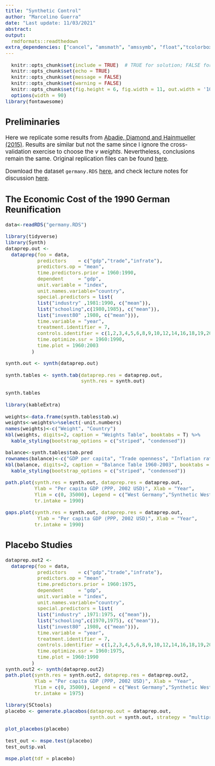 ```yaml
---
title: "Synthetic Control"
author: "Marcelino Guerra"
date: "Last update: 11/03/2021"
abstract: 
output: 
  rmdformats::readthedown
extra_dependencies: ["cancel", "amsmath", "amssymb", "float","tcolorbox","awesomebox"]
---
```


<style type="text/css">
  body{
  font-size: 14pt;
}
</style>

```r
  knitr::opts_chunk$set(include = TRUE)  # TRUE for solution; FALSE for questions set
  knitr::opts_chunk$set(echo = TRUE)
  knitr::opts_chunk$set(message = FALSE)
  knitr::opts_chunk$set(warning = FALSE)
  knitr::opts_chunk$set(fig.height = 6, fig.width = 11, out.width = '100%', fig.align = "center")
  options(width = 90)
library(fontawesome)
```


## Preliminaries

Here we replicate some results from [Abadie, Diamond and Hainmueller (2015)](https://economics.mit.edu/files/11858). Results are similar but not the same since I ignore the cross-validation exercise to choose the *v weights*. Nevertheless, conclusions remain the same. Original replication files can be found [here](https://dataverse.harvard.edu/dataset.xhtml?persistentId=doi:10.7910/DVN/24714). 

Download the dataset `germany.RDS` [here](https://github.com/guerramarcelino/PolicyEval/raw/main/Datasets/germany.RDS), and check lecture notes for discussion [here](https://guerramarcelino.github.io/Econ474/Lectures/Lec7/lec7?panelset4=synthetic-control-results2&panelset5=gap-in-homicide-rates2&panelset6=synthetic-control-weights2&panelset7=balance-table2#19). 

## The Economic Cost of the 1990 German Reunification


```r
data<-readRDS("germany.RDS")
```


```r
library(tidyverse)
library(Synth)
dataprep.out <-
  dataprep(foo = data,
           predictors    = c("gdp","trade","infrate"),
           predictors.op = "mean",
           time.predictors.prior = 1960:1990,
           dependent     = "gdp",
           unit.variable = "index",
           unit.names.variable="country",
           special.predictors = list(
           list("industry" ,1981:1990, c("mean")),
           list("schooling",c(1980,1985), c("mean")),
           list("invest80" ,1980, c("mean"))),
           time.variable = "year",
           treatment.identifier = 7,
           controls.identifier = c(1,2,3,4,5,6,8,9,10,12,14,16,18,19,20,21),
           time.optimize.ssr = 1960:1990,
           time.plot = 1960:2003
         )
```

```r
synth.out <- synth(dataprep.out)
```

```r
synth.tables <- synth.tab(dataprep.res = dataprep.out,
                          synth.res = synth.out)

synth.tables
```

```r
library(kableExtra)

weights<-data.frame(synth.tables$tab.w)
weights<-weights%>%select(-unit.numbers)
names(weights)<-c("Weight", "Country")
kbl(weights, digits=2, caption = "Weights Table", booktabs = T) %>%
  kable_styling(bootstrap_options = c("striped", "condensed"))
```

```r
balance<-synth.tables$tab.pred
rownames(balance)<-c("GDP per capita", "Trade openness", "Inflation rate", "Industry share", "Schooling", "Investment rate")
kbl(balance, digits=2, caption = "Balance Table 1960-2003", booktabs = T) %>%
  kable_styling(bootstrap_options = c("striped", "condensed"))
```


```r
path.plot(synth.res = synth.out, dataprep.res = dataprep.out,
          Ylab = "Per capita GDP (PPP, 2002 USD)", Xlab = "Year",
          Ylim = c(0, 35000), Legend = c("West Germany","Synthetic West Germany"), Legend.position = "bottomright",
          tr.intake = 1990)
```


```r
gaps.plot(synth.res = synth.out, dataprep.res = dataprep.out,
           Ylab = "Per capita GDP (PPP, 2002 USD)", Xlab = "Year",
          tr.intake = 1990)

```


## Placebo Studies


```r
dataprep.out2 <-
  dataprep(foo = data,
           predictors    = c("gdp","trade","infrate"),
           predictors.op = "mean",
           time.predictors.prior = 1960:1975,
           dependent     = "gdp",
           unit.variable = "index",
           unit.names.variable="country",
           special.predictors = list(
           list("industry" ,1971:1975, c("mean")),
           list("schooling",c(1970,1975), c("mean")),
           list("invest80" ,1980, c("mean"))),
           time.variable = "year",
           treatment.identifier = 7,
           controls.identifier = c(1,2,3,4,5,6,8,9,10,12,14,16,18,19,20,21),
           time.optimize.ssr = 1960:1975,
           time.plot = 1960:1990
         )
synth.out2 <- synth(dataprep.out2)
path.plot(synth.res = synth.out2, dataprep.res = dataprep.out2,
          Ylab = "Per capita GDP (PPP, 2002 USD)", Xlab = "Year",
          Ylim = c(0, 35000), Legend = c("West Germany","Synthetic West Germany"), Legend.position = "bottomright",
          tr.intake = 1975)
```


```r
library(SCtools)
placebo <- generate.placebos(dataprep.out = dataprep.out,
                             synth.out = synth.out, strategy = "multiprocess")
```

```r
plot_placebos(placebo)
```

```r
test_out <- mspe.test(placebo)
test_out$p.val
```

```r
mspe.plot(tdf = placebo)
```